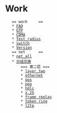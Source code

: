 = Work =
	== work 	==
	* [[FAQ]]
	* [[GTP]]
	* [[CDMA]]
	* [[Test_radius]]
	* [[switch]]
	* [[Version]]
	== net		==
	* [[net_all]]
	* [[分组交换]]
		=== 第二层 ===
		* [[layer_two]]
		* [[ethernet]]
		* [[pos]]
		* [[ppp]]
		* [[hdlc]]
		* [[x.25]]
		* [[frame replay]]
		* [[token ring]]
		* [[l2tp]]
